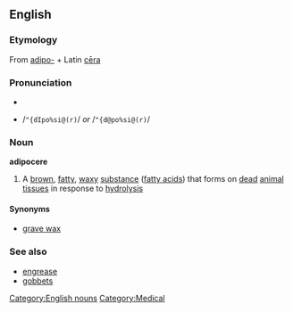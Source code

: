 {{wikipedia}}
==English==
===Etymology===
From [[adipo-]] + Latin [[cēra]]

===Pronunciation===
*{{IPA|/ˈædɪpoˌsiə(r)/ ''or'' /ˈædəpoˌsiə(r)/}}
*{{SAMPA}} /<tt>"{dIpo%si@(r)</tt>/ ''or'' /<tt>"{d@po%si@(r)</tt>/

===Noun===
'''adipocere'''
#A [[brown]], [[fatty]], [[waxy]] [[substance]] ([[fatty acid]]s) that forms on [[dead]] [[animal]] [[tissue]]s in response to [[hydrolysis]]

====Synonyms====
*[[grave wax]]

===See also===
* [[engrease]]
* [[gobbets]]

[[Category:English nouns]]
[[Category:Medical]]